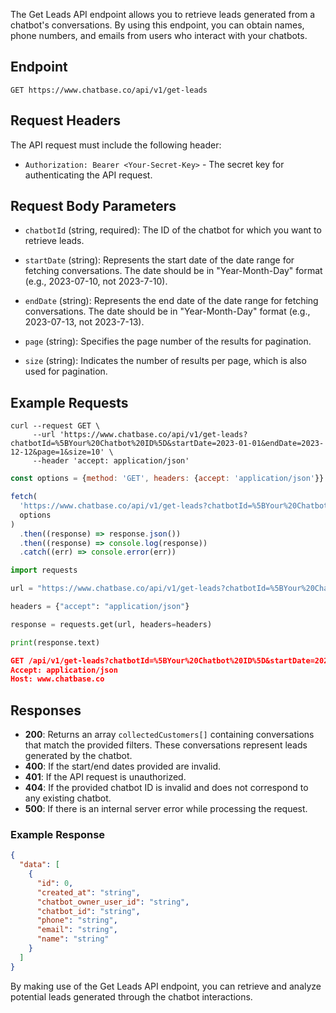 The Get Leads API endpoint allows you to retrieve leads generated from a chatbot's conversations. By using this endpoint, you can obtain names, phone numbers, and emails from users who interact with your chatbots.

## Endpoint

```
GET https://www.chatbase.co/api/v1/get-leads
```

## Request Headers

The API request must include the following header:

- `Authorization: Bearer <Your-Secret-Key>` - The secret key for authenticating the API request.

## Request Body Parameters

- `chatbotId` (string, required): The ID of the chatbot for which you want to retrieve leads.

- `startDate` (string): Represents the start date of the date range for fetching conversations. The date should be in "Year-Month-Day" format (e.g., 2023-07-10, not 2023-7-10).

- `endDate` (string): Represents the end date of the date range for fetching conversations. The date should be in "Year-Month-Day" format (e.g., 2023-07-13, not 2023-7-13).

- `page` (string): Specifies the page number of the results for pagination.

- `size` (string): Indicates the number of results per page, which is also used for pagination.

## Example Requests

```shell
curl --request GET \
     --url 'https://www.chatbase.co/api/v1/get-leads?chatbotId=%5BYour%20Chatbot%20ID%5D&startDate=2023-01-01&endDate=2023-12-12&page=1&size=10' \
     --header 'accept: application/json'
```

```javascript
const options = {method: 'GET', headers: {accept: 'application/json'}}

fetch(
  'https://www.chatbase.co/api/v1/get-leads?chatbotId=%5BYour%20Chatbot%20ID%5D&startDate=2023-01-01&endDate=2023-12-12&page=1&size=10',
  options
)
  .then((response) => response.json())
  .then((response) => console.log(response))
  .catch((err) => console.error(err))
```

```python
import requests

url = "https://www.chatbase.co/api/v1/get-leads?chatbotId=%5BYour%20Chatbot%20ID%5D&startDate=2023-01-01&endDate=2023-12-12&page=1&size=10"

headers = {"accept": "application/json"}

response = requests.get(url, headers=headers)

print(response.text)
```

```json json
GET /api/v1/get-leads?chatbotId=%5BYour%20Chatbot%20ID%5D&startDate=2023-01-01&endDate=2023-12-12&page=1&size=10 HTTP/1.1
Accept: application/json
Host: www.chatbase.co


```

## Responses

- **200**: Returns an array `collectedCustomers[]` containing conversations that match the provided filters. These conversations represent leads generated by the chatbot.
- **400**: If the start/end dates provided are invalid.
- **401**: If the API request is unauthorized.
- **404**: If the provided chatbot ID is invalid and does not correspond to any existing chatbot.
- **500**: If there is an internal server error while processing the request.

### Example Response

```json json
{
  "data": [
    {
      "id": 0,
      "created_at": "string",
      "chatbot_owner_user_id": "string",
      "chatbot_id": "string",
      "phone": "string",
      "email": "string",
      "name": "string"
    }
  ]
}
```

By making use of the Get Leads API endpoint, you can retrieve and analyze potential leads generated through the chatbot interactions.
